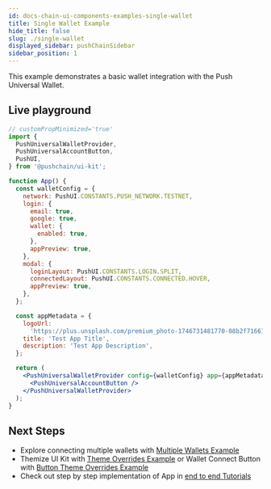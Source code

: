 ```yaml
---
id: docs-chain-ui-components-examples-single-wallet
title: Single Wallet Example
hide_title: false
slug: ./single-wallet
displayed_sidebar: pushChainSidebar
sidebar_position: 1
---
```


<head>
  <title>{`Single Wallets Example | Customizations | UI Kit | Push Chain Docs`}</title>
</head>

<!-- Content Start -->

This example demonstrates a basic wallet integration with the Push Universal Wallet.

## Live playground

```jsx live
// customPropMinimized='true'
import {
  PushUniversalWalletProvider,
  PushUniversalAccountButton,
  PushUI,
} from '@pushchain/ui-kit';

function App() {
  const walletConfig = {
    network: PushUI.CONSTANTS.PUSH_NETWORK.TESTNET,
    login: {
      email: true,
      google: true,
      wallet: {
        enabled: true,
      },
      appPreview: true,
    },
    modal: {
      loginLayout: PushUI.CONSTANTS.LOGIN.SPLIT,
      connectedLayout: PushUI.CONSTANTS.CONNECTED.HOVER,
      appPreview: true,
    },
  };

  const appMetadata = {
    logoUrl:
      'https://plus.unsplash.com/premium_photo-1746731481770-08b2f71661d0?q=80&w=2671&auto=format&fit=crop&ixlib=rb-4.1.0&ixid=M3wxMjA3fDB8MHxwaG90by1wYWdlfHx8fGVufDB8fHx8fA%3D%3D',
    title: 'Test App Title',
    description: 'Test App Description',
  };

  return (
    <PushUniversalWalletProvider config={walletConfig} app={appMetadata}>
      <PushUniversalAccountButton />
    </PushUniversalWalletProvider>
  );
}
```

## Next Steps
- Explore connecting multiple wallets with [Multiple Wallets Example](/docs/chain/ui-kit/advanced/multiple-wallets-example)
- Themize UI Kit with [Theme Overrides Example](/docs/chain/ui-kit/advanced/theme-overrides-example) or Wallet Connect Button with [Button Theme Overrides Example](/docs/chain/ui-kit/advanced/button-theme-overrides-example)
- Check out step by step implementation of App in [end to end Tutorials](/docs/chain/end-to-end-tutorials)

